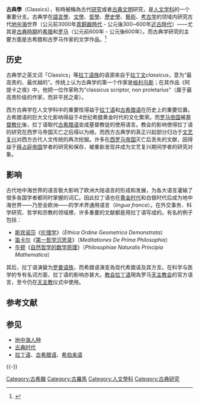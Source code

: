 {{multiple image
 | align = right
 | total_width = 370
 | perrow = 2

 | image1 = Homeros Caetani Louvre Ma440 n2.jpg
 | width1 = 
 | alt1 = 
 | caption1  = 荷马

 | image2 = M-T-Cicero.jpg
 | width2 = 
 | alt2 = 
 | caption2 = 西塞罗

 | image3 = Aristotle Altemps Inv8575.jpg
 | width3 =
 | alt3 = 
 | caption3 = 亚里士多德

 | image4 = Publius Vergilius Maro.jpg
 | width4 =
 | alt4 = 
 | caption4 = 维吉尔

}}
'''古典學'''（Classics），有時被稱為古代[[研究|研究]]或者[[古典时代|古典文明]]研究，是[[人文学科|人文学科]]的一个重要分支。古典学在[[語言學|語言學]]、[[文學|文學]]、[[哲學|哲學]]、[[歷史學|歷史學]]、[[藝術|藝術]]、[[考古学|考古学]]的领域内研究古代[[地中海|地中海]]世界（公元前3000年[[青銅器時代|青銅器時代]] - 公元後300~600年[[近古時代|近古時代]]）——尤其是[[古典時期|古典時期]]的[[古希臘|希腊]]和[[古羅馬|罗马]]（公元前600年 - 公元後600年）。而古典学研究的主要方面是古希腊和古罗马作家的文学作品。<ref>{{cite web |author = J. and K. Kramer |title = La filologia classica, 1979 as quoted by Christopher S. Mackay |url = http://www.ualberta.ca/~csmackay/Philology.html |accessdate = 2015-11-26 |archive-date = 2015-07-27 |archive-url = https://web.archive.org/web/20150727041737/http://www.ualberta.ca/~csmackay/Philology.html |dead-url = no }}</ref>

==历史==
古典学之英文词「Classics」等[[拉丁语族|拉丁语族]]的语源来自于[[拉丁文|拉丁文]]''classicus''，意为“最高贵的、最优越的”。传统上认为古典学的第一个作家是[[格利乌斯|格利乌斯]]；在其作品《阿提卡之夜》中，他把一位作家称为"classicus scriptor, non proletarius"（属于最高贵阶级的作家，而非平民之辈）。

西方古典学在人文学科中的重要性得益于[[拉丁语|拉丁语]]和[[古希腊语|古希腊语]]在历史上的重要位置。古希腊语的巨大文化影响得益于4世纪希腊黄金时代的文化繁荣。而[[罗马帝国|罗马帝国]]被[[基督教化|基督教化]]後，拉丁语取代[[古希腊语|古希腊语]]变成基督教徒的使用语言。教会的影响使得拉丁语的研究在西罗马帝国灭亡之后得以为继。而西方古典学的真正兴起部分归功于[[文艺复兴|文艺复兴]]对西方古代人文传统的再次挖掘。许多在[[西罗马帝国|西罗马帝国]]灭亡后丢失的文献，因得益于[[拜占庭帝国|拜占庭帝国]]学者的研究和保存，被重新发现并成为文艺复兴期间学者的研究对象。

==影响==
古代地中海世界的语言极大影响了欧洲大陆语言的形成和发展，为各大语言灌输了很多各国学者都同时掌握的词汇。因此拉丁语也在[[黄金时代|黄金时代]]和白银时代后成为地中海世界——乃至全欧洲——的学术界通用语言（''lingua franca''）。在外交事务、科学研究、哲学和宗教的领域裡，许多重要的文献都是用拉丁语写成的。有名的例子包括：
* [[斯宾诺莎|斯宾诺莎]]《[[伦理学|伦理学]]》（''Ethica Ordine Geometrico Demonstrata''）
* [[笛卡尔|笛卡尔]]《[[第一哲學沉思集|第一哲学沉思录]]》（''Meditationes De Prima Philosophia''）
* [[牛顿|牛顿]]《[[自然哲学的数学原理|自然哲学的数学原理]]》（''Philosophiae Naturalis Principia Mathematica''）

其后，拉丁语演變为[[罗曼语族|罗曼语族]]，而希腊语演变為现代希腊语及其方言。在科学与医学的专有名词方面，拉丁语的影响亦甚大。[[教会拉丁语|教会拉丁语]]現為罗马[[天主教会|天主教会]]的官方语言，至今仍在[[天主教|天主教]]仪式中使用。

== 参考文献 ==
{{Reflist}}

== 参见 ==
{{Portal|希腊|古罗马}}
* [[地中海人种|地中海人种]]
* [[古典时代|古典时代]]
* [[拉丁语|拉丁语]]、[[古希腊语|古希腊语]]、[[希伯来语|希伯来语]]

{{-}}
{{古希腊}}
{{古罗马}}

{{Authority control}}

[[Category:古希臘|Category:古希臘]]
[[Category:古羅馬|Category:古羅馬]]
[[Category:人文學科|Category:人文學科]]
[[Category:古典研究|Category:古典研究]]